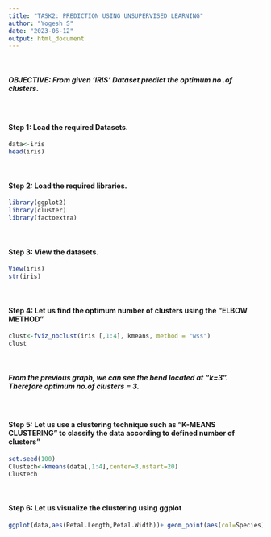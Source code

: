 ---
title: "TASK2: PREDICTION USING UNSUPERVISED LEARNING"
author: "Yogesh S"
date: "2023-06-12"
output: html_document
---

<br>

##### **OBJECTIVE:** From given 'IRIS' Dataset predict the optimum no .of clusters.

<br>

#### **Step 1: Load the required Datasets.**
```{r}
data<-iris
head(iris)
```

<br>

#### **Step 2: Load the required libraries.**
```{r}
library(ggplot2)
library(cluster)
library(factoextra)
```

<br>

#### **Step 3: View the datasets.**
```{r}
View(iris)
str(iris)
```

<br>


#### **Step 4: Let us find the optimum number of clusters using the "ELBOW METHOD"**
```{r}
clust<-fviz_nbclust(iris [,1:4], kmeans, method = "wss")
clust
```

<br>

##### From the previous graph, we can see the bend located at "k=3". Therefore optimum no.of clusters = 3.

<br>

#### **Step 5: Let us use a clustering technique such as "K-MEANS CLUSTERING" to classify the data according to defined number of clusters"**

```{r}
set.seed(100)
Clustech<-kmeans(data[,1:4],center=3,nstart=20)
Clustech
```

<br>

#### **Step 6: Let us visualize the clustering using ggplot**
```{r}
ggplot(data,aes(Petal.Length,Petal.Width))+ geom_point(aes(col=Species),size=4)
```

<br>

